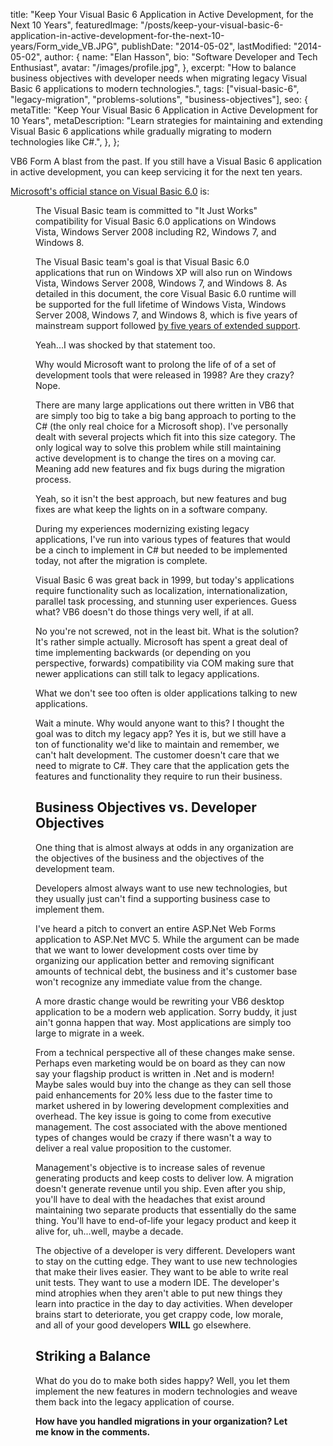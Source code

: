   title: "Keep Your Visual Basic 6 Application in Active Development, for the Next 10 Years",
  featuredImage: "/posts/keep-your-visual-basic-6-application-in-active-development-for-the-next-10-years/Form_vide_VB.JPG",
  publishDate: "2014-05-02",
  lastModified: "2014-05-02",
  author: {
    name: "Elan Hasson",
    bio: "Software Developer and Tech Enthusiast",
    avatar: "/images/profile.jpg",
  },
  excerpt: "How to balance business objectives with developer needs when migrating legacy Visual Basic 6 applications to modern technologies.",
  tags: ["visual-basic-6", "legacy-migration", "problems-solutions", "business-objectives"],
  seo: {
    metaTitle: "Keep Your Visual Basic 6 Application in Active Development for 10 Years",
    metaDescription: "Learn strategies for maintaining and extending Visual Basic 6 applications while gradually migrating to modern technologies like C#.",
  },
};

VB6 Form
A blast from the past.
If you still have a Visual Basic 6 application in active development, you can keep servicing it for the next ten years.

[Microsoft's official stance on Visual Basic 6.0](http://msdn.microsoft.com/en-us/vstudio/ms788708) is:

<Figure src="/posts/keep-your-visual-basic-6-application-in-active-development-for-the-next-10-years/Form_vide_VB.JPG" alt="A Blast from the past: VB6 Form" className="float-right" />

The Visual Basic team is committed to "It Just Works" compatibility for Visual Basic 6.0 applications on Windows Vista, Windows Server 2008 including R2, Windows 7, and Windows 8.

The Visual Basic team's goal is that Visual Basic 6.0 applications that run on Windows XP will also run on Windows Vista, Windows Server 2008, Windows 7, and Windows 8. As detailed in this document, the core Visual Basic 6.0 runtime will be supported for the full lifetime of Windows Vista, Windows Server 2008, Windows 7, and Windows 8, which is five years of mainstream support followed [by five years of extended support](http://support.microsoft.com/gp/lifepolicy).

Yeah...I was shocked by that statement too.

Why would Microsoft want to prolong the life of of a set of development tools that were released in 1998? Are they crazy? Nope.

There are many large applications out there written in VB6 that are simply too big to take a big bang approach to porting to the C# (the only real choice for a Microsoft shop). I've personally dealt with several projects which fit into this size category. The only logical way to solve this problem while still maintaining active development is to change the tires on a moving car. Meaning add new features and fix bugs during the migration process.

Yeah, so it isn't the best approach, but new features and bug fixes are what keep the lights on in a software company.

During my experiences modernizing existing legacy applications, I've run into various types of features that would be a cinch to implement in C# but needed to be implemented today, not after the migration is complete.

Visual Basic 6 was great back in 1999, but today's applications require functionality such as localization, internationalization, parallel task processing, and stunning user experiences. Guess what? VB6 doesn't do those things very well, if at all.

No you're not screwed, not in the least bit. What is the solution? It's rather simple actually. Microsoft has spent a great deal of time implementing backwards (or depending on you perspective, forwards) compatibility via COM making sure that newer applications can still talk to legacy applications.

What we don't see too often is older applications talking to new applications.

Wait a minute. Why would anyone want to this? I thought the goal was to ditch my legacy app? Yes it is, but we still have a ton of functionality we'd like to maintain and remember, we can't halt development. The customer doesn't care that we need to migrate to C#. They care that the application gets the features and functionality they require to run their business.

## Business Objectives vs. Developer Objectives

One thing that is almost always at odds in any organization are the objectives of the business and the objectives of the development team.

Developers almost always want to use new technologies, but they usually just can't find a supporting business case to implement them.

I've heard a pitch to convert an entire ASP.Net Web Forms application to ASP.Net MVC 5.  While the argument can be made that we want to lower development costs over time by organizing our application better and removing significant amounts of technical debt, the business and it's customer base won't recognize any immediate value from the change.

A more drastic change would be rewriting your VB6 desktop application to be a modern web application. Sorry buddy, it just ain't gonna happen that way. Most applications are simply too large to migrate in a week.

From a technical perspective all of these changes make sense. Perhaps even marketing would be on board as they can now say your flagship product is written in .Net and is modern! Maybe sales would buy into the change as they can sell those paid enhancements for 20% less due to the faster time to market ushered in by lowering development complexities and overhead. The key issue is going to come from executive management. The cost associated with the above mentioned types of changes would be crazy if there wasn't a way to deliver a real value proposition to the customer.

Management's objective is to increase sales of revenue generating products and keep costs to deliver low. A migration doesn't generate revenue until you ship. Even after you ship, you'll have to deal with the headaches that exist around maintaining two separate products that essentially do the same thing. You'll have to end-of-life your legacy product and keep it alive for, uh...well, maybe a decade.

The objective of a developer is very different. Developers want to stay on the cutting edge. They want to use new technologies that make their lives easier. They want to be able to write real unit tests. They want to use a modern IDE. The developer's mind atrophies when they aren't able to put new things they learn into practice in the day to day activities. When developer brains start to deteriorate, you get crappy code, low morale, and all of your good developers **WILL** go elsewhere.

## Striking a Balance

What do you do to make both sides happy? Well, you let them implement the new features in modern technologies and weave them back into the legacy application of course.

**How have you handled migrations in your organization? Let me know in the comments.**